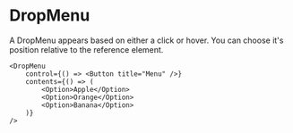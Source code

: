 
<Meta
    title="Baron/DropMenu"
    argTypes={{}}
/>

# DropMenu

A DropMenu appears based on either a click or hover. You can choose it's position relative
to the reference element.

    <DropMenu 
        control={() => <Button title="Menu" />}
        contents={() => (
            <Option>Apple</Option>
            <Option>Orange</Option>
            <Option>Banana</Option>
        )}
    />
